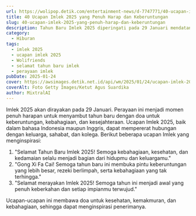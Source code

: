 ```yaml
---
url: https://wolipop.detik.com/entertainment-news/d-7747771/40-ucapan-imlek-2025-yang-penuh-harap-dan-keberuntungan?mtype=mpc.ctr.A-boxccxmpcxmp-modelA
title: 40 Ucapan Imlek 2025 yang Penuh Harap dan Keberuntungan
slug: 40-ucapan-imlek-2025-yang-penuh-harap-dan-keberuntungan
description: Tahun Baru Imlek 2025 diperingati pada 29 Januari mendatang. Yuk kirimkan ucapan Imlek 2025 kepada kerabat dan sahabat tersayang sebagai bentuk perhatian.
category:
  - Hiburan
tags:
  - imlek 2025
  - ucapan imlek 2025
  - Wolifriends
  - selamat tahun baru imlek
  - perayaan imlek
pubDate: 2025-01-24
cover: https://awsimages.detik.net.id/api/wm/2025/01/24/ucapan-imlek-2025_169.jpeg?wid=54&w=650&v=1&t=jpeg
coverAlt: Foto Getty Images/Ketut Agus Suardika
author: MixtralAI
---
```

Imlek 2025 akan dirayakan pada 29 Januari. Perayaan ini menjadi momen penuh harapan untuk menyambut tahun baru dengan doa untuk keberuntungan, kebahagiaan, dan kesejahteraan. Ucapan Imlek 2025, baik dalam bahasa Indonesia maupun Inggris, dapat mempererat hubungan dengan keluarga, sahabat, dan kolega. Berikut beberapa ucapan Imlek yang menginspirasi:

1. "Selamat Tahun Baru Imlek 2025! Semoga kebahagiaan, kesehatan, dan kedamaian selalu menjadi bagian dari hidupmu dan keluargamu."
2. "Gong Xi Fa Cai! Semoga tahun baru ini membuka pintu keberuntungan yang lebih besar, rezeki berlimpah, serta kebahagiaan yang tak terhingga."
3. "Selamat merayakan Imlek 2025! Semoga tahun ini menjadi awal yang penuh keberkahan dan setiap impianmu terwujud."

Ucapan-ucapan ini membawa doa untuk kesehatan, kemakmuran, dan kebahagiaan, sehingga dapat menginspirasi penerimanya.
